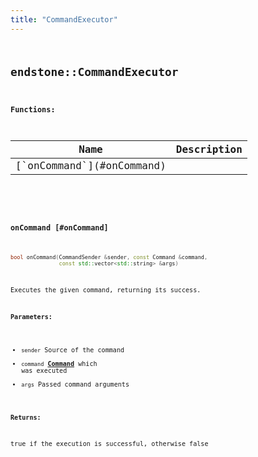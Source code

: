 ```yaml
---
title: "CommandExecutor"
---
```


## <code className="doc-symbol doc-symbol-class"/> endstone::CommandExecutor

















**Functions:**

<table>
<thead>
   <tr>
      <th>Name</th>
      <th>Description</th>
   </tr>
</thead>
<tbody>
<tr key="classendstone_1_1_command_executor_1abf189fa960c2e7f1fbc3f0366afc3d1f">
    <td>[`onCommand`](#onCommand)</td>
    <td></td>
</tr>
</tbody>
</table>

### <code className="doc-symbol doc-symbol-function"/> onCommand [#onCommand]

```cpp
bool onCommand(CommandSender &sender, const Command &command,
               const std::vector<std::string> &args)
```


Executes the given command, returning its success.




**Parameters:**


* `sender` Source of the command 
* `command` [**Command**](classendstone_1_1_command.md) which was executed 
* `args` Passed command arguments 



**Returns:**

true if the execution is successful, otherwise false 





        